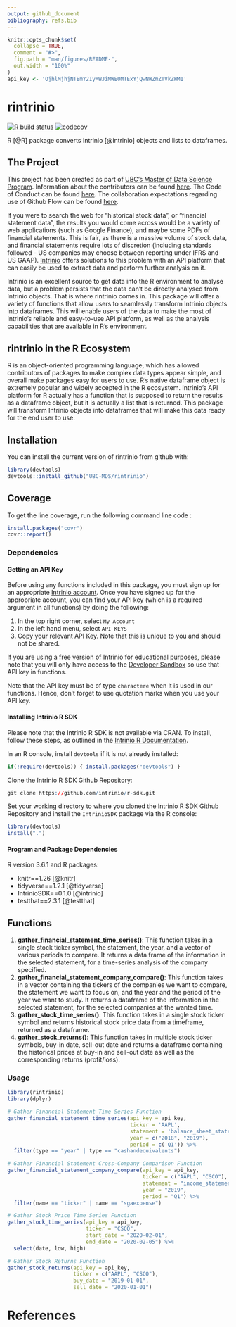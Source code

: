```yaml
---
output: github_document
bibliography: refs.bib
---
```


<!-- README.md is generated from README.Rmd. Please edit that file -->

```r
knitr::opts_chunk$set(
  collapse = TRUE,
  comment = "#>",
  fig.path = "man/figures/README-",
  out.width = "100%"
)
api_key <- 'OjhlMjhjNTBmY2IyMWJiMWE0MTExYjQwNWZmZTVkZWM1'
```
# rintrinio

<!-- badges: start -->
[![R build status](https://github.com/UBC-MDS/rintrinio/workflows/R-CMD-check/badge.svg)](https://github.com/UBC-MDS/rintrinio/actions)
[![codecov](https://codecov.io/gh/UBC-MDS/rintrinio/branch/master/graph/badge.svg)](https://codecov.io/gh/UBC-MDS/rintrinio)
<!-- badges: end -->

R [@R] package converts Intrinio [@intrinio] objects and lists to dataframes.

## The Project

This project has been created as part of [UBC's Master of Data Science Program](https://masterdatascience.ubc.ca/). Information about the contributors can be found [here](CONTRIBUTORS.md). The Code of Conduct can be found [here](CONDUCT.md). The collaboration expectations regarding use of Github Flow can be found [here](CONTRIBUTING.md).

If you were to search the web for "historical stock data", or "financial statement data", the results you would come across would be a variety of web applications (such as Google Finance), and maybe some PDFs of financial statements. This is fair, as there is a massive volume of stock data, and financial statements require lots of discretion (including standards followed - US companies may choose between reporting under IFRS and US GAAP). [Intrinio](https://intrinio.com/) offers solutions to this problem with an API platform that can easily be used to extract data and perform further analysis on it.

Intrinio is an excellent source to get data into the R environment to analyse data, but a problem persists that the data can't be directly analysed from Intrinio objects. That is where rintrinio comes in. This package will offer a variety of functions that allow users to seamlessly transform Intrinio objects into dataframes. This will enable users of the data to make the most of Intrinio's reliable and easy-to-use API platform, as well as the analysis capabilities that are available in R's environment.

## rintrinio in the R Ecosystem

R is an object-oriented programming language, which has allowed contributors of packages to make complex data types appear simple, and overall make packages easy for users to use. R's native dataframe object is extremely popular and widely accepted in the R ecosystem. Intrinio's API platform for R actually has a function that is supposed to return the results as a dataframe object, but it is actually a list that is returned. This package will transform Intrinio objects into dataframes that will make this data ready for the end user to use.

## Installation

You can install the current version of rintrinio from github with:

``` r
library(devtools)
devtools::install_github("UBC-MDS/rintrinio")
```

## Coverage

To get the line coverage, run the following command line code  : 

```r
install.packages("covr")
covr::report()
```

### Dependencies

#### Getting an API Key
Before using any functions included in this package, you must sign up for an appropriate [Intrinio account](https://intrinio.com/). Once you have signed up for the appropriate account, you can find your API key (which is a required argument in all functions) by doing the following:

1. In the top right corner, select `My Account`
2. In the left hand menu, select `API KEYS`
3. Copy your relevant API Key. Note that this is unique to you and should not be shared.

If you are using a free version of Intrinio for educational purposes, please note that you will only have access to the [Developer Sandbox](https://product.intrinio.com/developer-sandbox) so use that API key in functions.

Note that the API key must be of type `charactere` when it is used in our functions. Hence, don't forget to use quotation marks when you use your API key.

#### Installing Intrinio R SDK
Please note that the Intrinio R SDK is not available via CRAN. To install, follow these steps, as outlined in the [Intrinio R Documentation](https://docs.intrinio.com/documentation/r).

In an R console, install `devtools` if it is not already installed:
```r
if(!require(devtools)) { install.packages("devtools") }
```

Clone the Intrinio R SDK Github Repository:
``` r
git clone https://github.com/intrinio/r-sdk.git
```

Set your working directory to where you cloned the Intrinio R SDK Github Repository and install the `IntrinioSDK` package via the R console:
```r
library(devtools)
install(".")
```

#### Program and Package Dependencies

R version 3.6.1 and R packages:

- knitr==1.26 [@knitr]
- tidyverse==1.2.1 [@tidyverse]
- IntrinioSDK==0.1.0 [@intrinio]
- testthat==2.3.1 [@testthat]


## Functions

1. **gather_financial_statement_time_series()**: This function takes in a single stock ticker symbol, the statement, the year, and a vector of various periods to compare. It returns a data frame of the information in the selected statement, for a time-series analysis of the company specified.
2. **gather_financial_statement_company_compare()**: This function takes in a vector containing the tickers of the companies we want to compare, the statement we want to focus on, and the year and the period of the year we want to study. It returns a dataframe of the information in the selected statement, for the selected companies at the wanted time.
3. **gather_stock_time_series()**: This function takes in a single stock ticker symbol and returns historical stock price data from a timeframe, returned as a dataframe.
4. **gather_stock_returns()**: This function takes in multiple stock ticker symbols, buy-in date, sell-out date and returns a dataframe containing the historical prices at buy-in and sell-out date as well as the corresponding returns (profit/loss).


### Usage
```r
library(rintrinio)
library(dplyr)

# Gather Financial Statement Time Series Function
gather_financial_statement_time_series(api_key = api_key, 
                                       ticker = 'AAPL', 
                                       statement = 'balance_sheet_statement', 
                                       year = c("2018", "2019"),
                                       period = c('Q1')) %>% 
  filter(type == "year" | type == "cashandequivalents")

# Gather Financial Statement Cross-Company Comparison Function
gather_financial_statement_company_compare(api_key = api_key, 
                                           ticker = c("AAPL", "CSCO"), 
                                           statement = "income_statement", 
                                           year = "2019", 
                                           period = "Q1") %>% 
  filter(name == "ticker" | name == "sgaexpense")

# Gather Stock Price Time Series Function
gather_stock_time_series(api_key = api_key,
                         ticker = "CSCO",
                         start_date = "2020-02-01",
                         end_date = "2020-02-05") %>% 
  select(date, low, high)

# Gather Stock Returns Function
gather_stock_returns(api_key = api_key,
                     ticker = c("AAPL", "CSCO"),
                     buy_date = "2019-01-01",
                     sell_date = "2020-01-01")
```


# References
